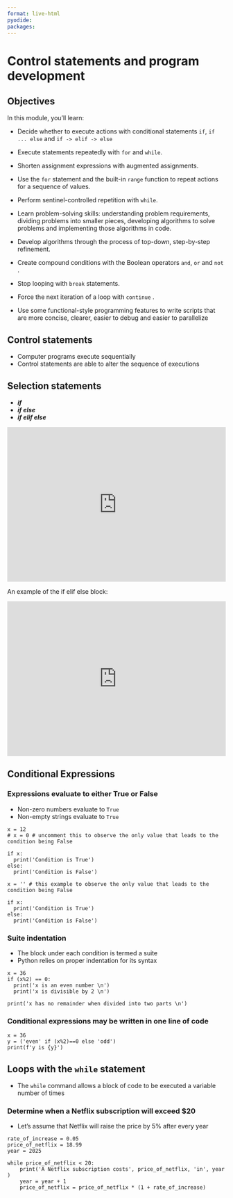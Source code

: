 ```yaml
---
format: live-html
pyodide:
packages:
---
```


# Control statements and program development 
 
## Objectives

In this module, you’ll learn:

- Decide whether to execute actions with conditional statements `if`, `if ... else` and `if -> elif -> else`
              
- Execute statements repeatedly with `for` and `while`.
              
- Shorten assignment expressions with augmented assignments.
              
- Use the `for` statement and the built-in `range` function to repeat actions for a sequence of values.
              
- Perform sentinel-controlled repetition with `while`.
              
- Learn problem-solving skills: understanding problem requirements, dividing problems into smaller pieces, developing algorithms to solve problems and implementing those algorithms in code.
              
- Develop algorithms through the process of top-down, step-by-step refinement.
              
- Create compound conditions with the Boolean operators `and`, `or` and `not` .
              
- Stop looping with `break` statements.
              
- Force the next iteration of a loop with `continue` .
              
- Use some functional-style programming features to write scripts that are more concise, clearer, easier to debug and easier to parallelize

## Control statements
- Computer programs execute sequentially
- Control statements are able to alter the sequence of executions

## Selection statements
- ***if***
- ***if else***
- ***if elif else***

<iframe src="https://trinket.io/embed/python3/c1acb1c856b3" width="100%" height="356" frameborder="0" marginwidth="0" marginheight="0" allowfullscreen></iframe>

An example of the if elif else block:

<iframe src="https://trinket.io/embed/python3/cff80103ccf1" width="100%" height="356" frameborder="0" marginwidth="0" marginheight="0" allowfullscreen></iframe>

## Conditional Expressions

### Expressions evaluate to either True or False
- Non-zero numbers evaluate to `True`
- Non-empty strings evaluate to `True`

```pyodide
x = 12
# x = 0 # uncomment this to observe the only value that leads to the condition being False

if x:
  print('Condition is True')
else:
  print('Condition is False')
```

```pyodide
x = '' # this example to observe the only value that leads to the condition being False

if x:
  print('Condition is True')
else:
  print('Condition is False')
```

### Suite indentation
- The block under each condition is termed a suite
- Python relies on proper indentation for its syntax

```pyodide
x = 36
if (x%2) == 0:
  print('x is an even number \n')
  print('x is divisible by 2 \n')
  
print('x has no remainder when divided into two parts \n')
```

### Conditional expressions may be written in one line of code
```pyodide
x = 36
y = ('even' if (x%2)==0 else 'odd')
print(f'y is {y}')
```

## Loops with the ```while``` statement
* The ```while``` command allows a block of code to be executed a variable number of times

### Determine when a Netflix subscription will exceed $20
* Let's assume that Netflix will raise the price by 5% after every year

```pyodide
rate_of_increase = 0.05
price_of_netflix = 18.99
year = 2025

while price_of_netflix < 20:
    print('A Netflix subscription costs', price_of_netflix, 'in', year )
    year = year + 1
    price_of_netflix = price_of_netflix * (1 + rate_of_increase)
```
